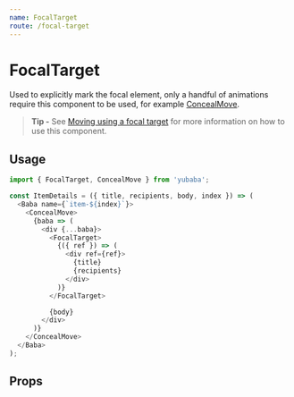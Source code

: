 ```yaml
---
name: FocalTarget
route: /focal-target
---
```



# FocalTarget

Used to explicitly mark the focal element,
only a handful of animations require this component to be used,
for example [ConcealMove](/conceal-move).

> **Tip -** See [Moving using a focal target](/advanced-usage#moving-using-a-focal-target) for more information on how to use this component.

## Usage

```js
import { FocalTarget, ConcealMove } from 'yubaba';

const ItemDetails = ({ title, recipients, body, index }) => (
  <Baba name={`item-${index}`}>
    <ConcealMove>
      {baba => (
        <div {...baba}>
          <FocalTarget>
            {({ ref }) => (
              <div ref={ref}>
                {title}
                {recipients}
              </div>
            )}
          </FocalTarget>

          {body}
        </div>
      )}
    </ConcealMove>
  </Baba>
);
```

## Props

<PropsTable of={FocalTarget} />
